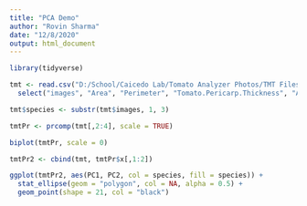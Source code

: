 ```yaml
---
title: "PCA Demo"
author: "Rovin Sharma"
date: "12/8/2020"
output: html_document
---
```


```r
library(tidyverse)
```

```r
tmt <- read.csv("D:/School/Caicedo Lab/Tomato Analyzer Photos/TMT Files only/2020 Tomato Analyzer Data.csv") %>% 
  select("images", "Area", "Perimeter", "Tomato.Pericarp.Thickness", "Average.Red", "Average.Green", "Average.Blue")

tmt$species <- substr(tmt$images, 1, 3)
```

```r
tmtPr <- prcomp(tmt[,2:4], scale = TRUE)
```
```r
biplot(tmtPr, scale = 0)
```

```r
tmtPr2 <- cbind(tmt, tmtPr$x[,1:2])
```
```r
ggplot(tmtPr2, aes(PC1, PC2, col = species, fill = species)) +
  stat_ellipse(geom = "polygon", col = NA, alpha = 0.5) +
  geom_point(shape = 21, col = "black")
```